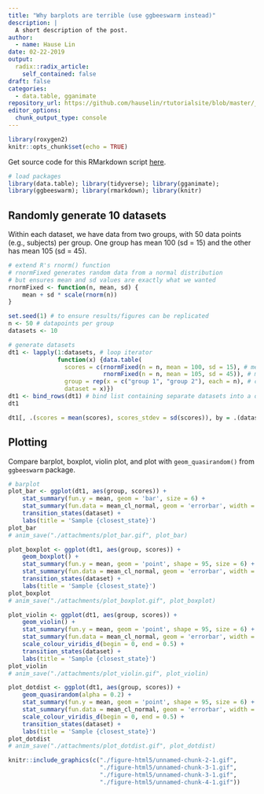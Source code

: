 ```yaml
---
title: "Why barplots are terrible (use ggbeeswarm instead)"
description: |
  A short description of the post.
author:
  - name: Hause Lin
date: 02-22-2019
output:
  radix::radix_article:
    self_contained: false
draft: false
categories: 
  - data.table, gganimate
repository_url: https://github.com/hauselin/rtutorialsite/blob/master/_posts/2019-02-18-fit-models-to-every-group/fit-models-to-every-group.Rmd
editor_options: 
  chunk_output_type: console
---
```


```r
library(roxygen2)
knitr::opts_chunk$set(echo = TRUE)
```

Get source code for this RMarkdown script [here](https://github.com/hauselin/rtutorialsite/blob/master/_posts/2019-02-18-fit-models-to-every-group/fit-models-to-every-group.Rmd).

```r
# load packages
library(data.table); library(tidyverse); library(gganimate); 
library(ggbeeswarm); library(rmarkdown); library(knitr)
```

## Randomly generate 10 datasets

Within each dataset, we have data from two groups, with 50 data points (e.g., subjects) per group. One group has mean 100 (sd = 15) and the other has mean 105 (sd = 45). 

```r
# extend R's rnorm() function 
# rnormFixed generates random data from a normal distribution 
# but ensures mean and sd values are exactly what we wanted
rnormFixed <- function(n, mean, sd) {
    mean + sd * scale(rnorm(n))
}

set.seed(1) # to ensure results/figures can be replicated
n <- 50 # datapoints per group
datasets <- 10

# generate datasets
dt1 <- lapply(1:datasets, # loop iterator 
              function(x) {data.table(
                scores = c(rnormFixed(n = n, mean = 100, sd = 15), # mean of group 1
                           rnormFixed(n = n, mean = 105, sd = 45)), # mean of group 2
                group = rep(x = c("group 1", "group 2"), each = n), # condition label
                dataset = x)})
dt1 <- bind_rows(dt1) # bind list containing separate datasets into a dataframe 
dt1
```


```r
dt1[, .(scores = mean(scores), scores_stdev = sd(scores)), by = .(dataset, group)]
```


## Plotting

Compare barplot, boxplot, violin plot, and plot with `geom_quasirandom()` from `ggbeeswarm` package.

```r
# barplot
plot_bar <- ggplot(dt1, aes(group, scores)) + 
    stat_summary(fun.y = mean, geom = 'bar', size = 6) +
    stat_summary(fun.data = mean_cl_normal, geom = 'errorbar', width = 0, size = 1.1) +
    transition_states(dataset) +
    labs(title = 'Sample {closest_state}')
plot_bar
# anim_save("./attachments/plot_bar.gif", plot_bar)
```

```r
plot_boxplot <- ggplot(dt1, aes(group, scores)) + 
    geom_boxplot() +
    stat_summary(fun.y = mean, geom = 'point', shape = 95, size = 6) +
    stat_summary(fun.data = mean_cl_normal, geom = 'errorbar', width = 0) +
    transition_states(dataset) +
    labs(title = 'Sample {closest_state}')
plot_boxplot
# anim_save("./attachments/plot_boxplot.gif", plot_boxplot)
```

```r
plot_violin <- ggplot(dt1, aes(group, scores)) +
    geom_violin() +
    stat_summary(fun.y = mean, geom = 'point', shape = 95, size = 6) +
    stat_summary(fun.data = mean_cl_normal, geom = 'errorbar', width = 0, size = 1.1) +
    scale_colour_viridis_d(begin = 0, end = 0.5) +
    transition_states(dataset) +
    labs(title = 'Sample {closest_state}')
plot_violin
# anim_save("./attachments/plot_violin.gif", plot_violin)
```

```r
plot_dotdist <- ggplot(dt1, aes(group, scores)) +
    geom_quasirandom(alpha = 0.2) +
    stat_summary(fun.y = mean, geom = 'point', shape = 95, size = 6) +
    stat_summary(fun.data = mean_cl_normal, geom = 'errorbar', width = 0, size = 1.1) +
    scale_colour_viridis_d(begin = 0, end = 0.5) +
    transition_states(dataset) +
    labs(title = 'Sample {closest_state}')
plot_dotdist
# anim_save("./attachments/plot_dotdist.gif", plot_dotdist)
```

```r
knitr::include_graphics(c("./figure-html5/unnamed-chunk-2-1.gif", 
                          "./figure-html5/unnamed-chunk-3-1.gif", 
                          "./figure-html5/unnamed-chunk-3-1.gif", 
                          "./figure-html5/unnamed-chunk-4-1.gif"))
```

